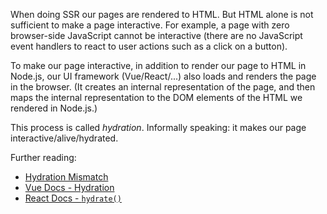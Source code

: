 When doing SSR our pages are rendered to HTML. But HTML alone is not sufficient to make a page interactive.
For example, a page with zero browser-side JavaScript cannot be interactive (there are no JavaScript event handlers to react to user actions such as a click on a button).

To make our page interactive, in addition to render our page to HTML in Node.js, our UI framework (Vue/React/...) also loads and renders the page in the browser. (It creates an internal representation of the page, and then maps the internal representation to the DOM elements of the HTML we rendered in Node.js.)

This process is called *hydration*. Informally speaking: it makes our page interactive/alive/hydrated.

Further reading:
 - [Hydration Mismatch](/hydration-mismatch)
 - [Vue Docs - Hydration](https://ssr.vuejs.org/guide/hydration.html)
 - [React Docs - `hydrate()`](https://reactjs.org/docs/react-dom.html#hydrate)

